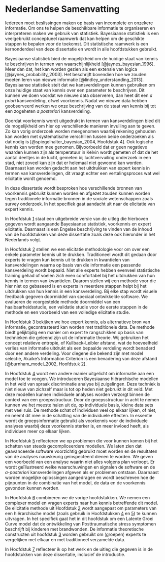 
\pagestyle{headings}

<!-- https://tex.stackexchange.com/questions/165915/remove-chapter-number-from-header-memoir-class -->
\makeatletter
\renewcommand\chaptermark[1]{%
	\markboth{\MakeUppercase{#1}}{}
}
\makeatother

<!-- \chaptermark{} -->
# Nederlandse Samenvatting {-}

\chaptermark{NEDERLANDSE SAMENVATTING}
\thispagestyle{empty}

\markboth{NEDERLANDSE SAMENVATTING}{NEDERLANDSE SAMENVATTING}

Iedereen moet beslissingen maken op basis van incomplete en onzekere informatie. Om ons te helpen de beschikbare informatie te organiseren en interpreteren maken we gebruik van statistiek. Bayesiaanse statistiek is een veelgebruikt conceptueel raamwerk dat kan helpen om de geschikte stappen te bepalen voor de toekomst. Dit statistische raamwerk is een kernonderdeel van deze dissertatie en wordt in alle hoofdstukken gebruikt. 

Bayesiaanse statistiek bied de mogelijkheid om de huidige staat van kennis te beschrijven in termen van waarschijnlijkheid [@jaynes_bayesian_1996]. Meer dan dat, het kan worden gezien als een extensie van logica [@jaynes_probability_2003]. Het beschrijft bovendien hoe we zouden moeten leren van nieuwe informatie [@lindley_understanding_2013]. Bayesiaanse statistiek stelt dat we kansverdelingen kunnen gebruiken om onze huidige staat van kennis over een parameter te beschrijven. Dit kunnen we doen voordat we nieuwe data observeren, dan heet dit een *a priori* kansverdeling, ofwel voorkennis.  Nadat we nieuwe data hebben geobserveerd werken we onze beschrijving van de staat van kennis bij tot een zogeheten *a posteriori* kansverdeling. 

Doordat voorkennis wordt uitgedrukt in termen van kansverdelingen bied dit de mogelijkheid om hier op verschillende manieren invulling aan te geven. Zo kan vorig onderzoek worden meegenomen waarbij rekening gehouden kan worden met systematische verschillen tussen beide onderzoeken als dat nodig is [@spiegelhalter_bayesian_2004, Hoofdstuk 4]. Ook logische kennis kan worden mee genomen. Bijvoorbeeld dat er geen negatieve waarden kunnen zijn als temperatuur in Kelvin wordt gemeten of dat de het aantal deeltjes in de lucht, gemeten bij luchtvervuiling onderzoek in een stad, niet zoveel kan zijn dat er helemaal niet gewoond kan worden. Daarnaast kan worden gedacht aan het uitdrukken van expert kennis in termen van kansverdelingen, dit vraagt echter een vertalingsproces wat wel elicitatie wordt genoemd. 

In deze dissertatie wordt besproken hoe verschillende bronnen van voorkennis gebruikt kunnen worden en afgezet zouden kunnen worden tegen traditionele informatie bronnen in de sociale wetenschappen zoals survey onderzoek. In het specifiek gaat aandacht uit naar de elicitatie van expert kennis. 

In Hoofdstuk [1](#introduction) staat een uitgebreide versie van de uitleg die hierboven gegeven wordt aangaande Bayesiaanse statistiek, voorkennis en expert elicitatie. Daarnaast is een Engelse beschrijving te vinden van de inhoud van de hoofdstukken van deze dissertatie zoals deze ook hieronder in het Nederlands volgt. 

In Hoofdstuk [2](#fivestep) stellen we een elicitatie methodologie voor om over een enkele parameter kennis uit te drukken. Traditioneel wordt dit gedaan door experts te vragen kun kennis uit te drukken in kwantielen van kansverdelingen waarna op basis van die informatie een passende kansverdeling wordt bepaald. Niet alle experts hebben evenveel statistische training gehad of voelen zich even comfortabel bij het uitdrukken van hun kennis in termen van kwantielen. Daarom stellen wij een methode voor die hier niet op gebaseerd is en experts in meerdere stappen helpt bij het uitdrukken van hun kennis in een kansverdeling. Bij elke stap wordt visuele feedback gegeven doormiddel van speciaal ontwikkelde software. We evalueren de voorgestelde methode doormiddel van een haalbaarheidsstudie, een validatie studie voor de eerste stappen in de methode en een voorbeeld van een volledige elicitatie studie. 

In Hoofdstuk [3](#DAC1) bekijken we hoe expert kennis, als alternatieve bron van informatie, gecontrasteerd kan worden met traditionele data. De methode biedt gelijktijdig een manier om expert te rangschikken op basis van technieken die geleend zijn uit de informatie theorie. Wij gebruiken het concept relatieve entropie, of Kullback-Leibler afstand, wat de hoeveelheid verlies van informatie uitdrukt als een bepaalde verdeling wordt benaderd door een andere verdeling. Voor diegene die bekend zijn met model selectie, Akaike's Information Criterion is een benadering van deze afstand [@burnham_model_2002, Hoofdstuk 2].

In Hoofdstuk [4](#Hierarchical) wordt een andere manier uitgelicht om informatie aan een model toe te voegen. We introduceren Bayesiaanse hiërarchische modellen in het veld van spraak discriminatie analyse bij zuigelingen. Deze techniek is niet nieuw van zichzelf maar is tot op heden niet gebruikt in dit veld. Met deze modellen kunnen individuele analyses worden verzorgt binnen de context van een groepsstructuur. Door de groepsstructuur in acht te nemen kunnen we het meeste halen uit de, op individuele basis, kleine data sets met veel ruis. De methode schat of individuen veel op elkaar lijken, of niet, en neemt dit mee in de schatting van de individuele effecten. In essentie wordt de groepsinformatie gebruikt als voorkennis voor de individuele analyses waarbij deze voorkennis sterker is, en meer invloed heeft, als individuen meer op elkaar lijken. 

In Hoofdstuk [5](#Burns) reflecteren we op problemen die voor kunnen komen bij het schatten van steeds gecompliceerdere modellen. We laten zien dat geavanceerde software voorzichtig gebruikt moet worden en de resultaten van de analyses nauwkeurig geïnspecteerd dienen te worden. We geven een voorbeeld van een analyse waarin niet alles volgens plan verloopt. Er wordt geïllustreerd welke waarschuwingen en signalen de software en de *a-posteriori* kansverdelingen afgeven als er problemen ontstaan. Daarnaast worden mogelijke oplossingen aangedragen en wordt beschreven hoe de pijnpunten in de combinatie van het model, de data en de voorkennis gevonden kunnen worden. 

In Hoofdstuk [6](#elicitlgm) combineren we de vorige hoofdstukken. We nemen een complexer model en vragen experts naar hun kennis betreffende dit model. De elicitatie methode uit Hoofdstuk [2](#fivestep) wordt aangepast om parameters van een hiërarchische model (zoals gebruik in Hoofdstukken [4](#Hierarchical) en [5](#Burns)) te kunnen uitvragen. In het specifiek gaat het in dit hoofdstuk om een Latente Groei Curve model dat de ontwikkeling van Posttraumatische stress symptomen beschrijft bij kinderen met brandwonden. De informatie theoretische constructen uit hoofdstuk [3](#DAC1) worden gebruikt om (groepen) experts te vergelijken met elkaar en met traditioneel verzamelde data. 

In Hoofdstuk [7](#thesisdiscussion) reflecteer ik op het werk en de uitleg die gegeven is in de hoofdstukken van deze dissertatie, inclusief de introductie. 







